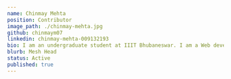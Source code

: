 ---
name: Chinmay Mehta
position: Contributor
image_path: ./chinmay-mehta.jpg
github: chinmaym07
linkedin: chinmay-mehta-009132193
bio: I am an undergraduate student at IIIT Bhubaneswar. I am a Web developer & Open Source enthusiast .I love problem solving & always ready to learn and explore something new everyday.
blurb: Mesh Head
status: Active
published: true
---
